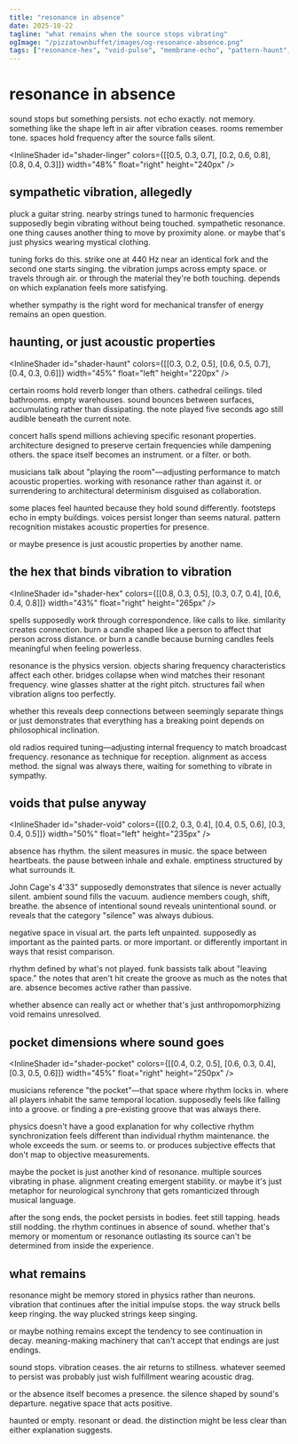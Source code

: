 ```yaml
---
title: "resonance in absence"
date: 2025-10-22
tagline: "what remains when the source stops vibrating"
ogImage: "/pizzatownbuffet/images/og-resonance-absence.png"
tags: ["resonance-hex", "void-pulse", "membrane-echo", "pattern-haunt", "pocket-realm"]
---
```



# resonance in absence

sound stops but something persists. not echo exactly. not memory. something like the shape left in air after vibration ceases. rooms remember tone. spaces hold frequency after the source falls silent.

<InlineShader id="shader-linger" colors={[[0.5, 0.3, 0.7], [0.2, 0.6, 0.8], [0.8, 0.4, 0.3]]} width="48%" float="right" height="240px" />

## sympathetic vibration, allegedly

pluck a guitar string. nearby strings tuned to harmonic frequencies supposedly begin vibrating without being touched. sympathetic resonance. one thing causes another thing to move by proximity alone. or maybe that's just physics wearing mystical clothing.

tuning forks do this. strike one at 440 Hz near an identical fork and the second one starts singing. the vibration jumps across empty space. or travels through air. or through the material they're both touching. depends on which explanation feels more satisfying.

whether sympathy is the right word for mechanical transfer of energy remains an open question.

## haunting, or just acoustic properties

<InlineShader id="shader-haunt" colors={[[0.3, 0.2, 0.5], [0.6, 0.5, 0.7], [0.4, 0.3, 0.6]]} width="45%" float="left" height="220px" />

certain rooms hold reverb longer than others. cathedral ceilings. tiled bathrooms. empty warehouses. sound bounces between surfaces, accumulating rather than dissipating. the note played five seconds ago still audible beneath the current note.

concert halls spend millions achieving specific resonant properties. architecture designed to preserve certain frequencies while dampening others. the space itself becomes an instrument. or a filter. or both.

musicians talk about "playing the room"—adjusting performance to match acoustic properties. working with resonance rather than against it. or surrendering to architectural determinism disguised as collaboration.

some places feel haunted because they hold sound differently. footsteps echo in empty buildings. voices persist longer than seems natural. pattern recognition mistakes acoustic properties for presence.

or maybe presence is just acoustic properties by another name.

## the hex that binds vibration to vibration

<InlineShader id="shader-hex" colors={[[0.8, 0.3, 0.5], [0.3, 0.7, 0.4], [0.6, 0.4, 0.8]]} width="43%" float="right" height="265px" />

spells supposedly work through correspondence. like calls to like. similarity creates connection. burn a candle shaped like a person to affect that person across distance. or burn a candle because burning candles feels meaningful when feeling powerless.

resonance is the physics version. objects sharing frequency characteristics affect each other. bridges collapse when wind matches their resonant frequency. wine glasses shatter at the right pitch. structures fail when vibration aligns too perfectly.

whether this reveals deep connections between seemingly separate things or just demonstrates that everything has a breaking point depends on philosophical inclination.

old radios required tuning—adjusting internal frequency to match broadcast frequency. resonance as technique for reception. alignment as access method. the signal was always there, waiting for something to vibrate in sympathy.

## voids that pulse anyway

<InlineShader id="shader-void" colors={[[0.2, 0.3, 0.4], [0.4, 0.5, 0.6], [0.3, 0.4, 0.5]]} width="50%" float="left" height="235px" />

absence has rhythm. the silent measures in music. the space between heartbeats. the pause between inhale and exhale. emptiness structured by what surrounds it.

John Cage's 4'33" supposedly demonstrates that silence is never actually silent. ambient sound fills the vacuum. audience members cough, shift, breathe. the absence of intentional sound reveals unintentional sound. or reveals that the category "silence" was always dubious.

negative space in visual art. the parts left unpainted. supposedly as important as the painted parts. or more important. or differently important in ways that resist comparison.

rhythm defined by what's not played. funk bassists talk about "leaving space." the notes that aren't hit create the groove as much as the notes that are. absence becomes active rather than passive.

whether absence can really act or whether that's just anthropomorphizing void remains unresolved.

## pocket dimensions where sound goes

<InlineShader id="shader-pocket" colors={[[0.4, 0.2, 0.5], [0.6, 0.3, 0.4], [0.3, 0.5, 0.6]]} width="45%" float="right" height="250px" />

musicians reference "the pocket"—that space where rhythm locks in. where all players inhabit the same temporal location. supposedly feels like falling into a groove. or finding a pre-existing groove that was always there.

physics doesn't have a good explanation for why collective rhythm synchronization feels different than individual rhythm maintenance. the whole exceeds the sum. or seems to. or produces subjective effects that don't map to objective measurements.

maybe the pocket is just another kind of resonance. multiple sources vibrating in phase. alignment creating emergent stability. or maybe it's just metaphor for neurological synchrony that gets romanticized through musical language.

after the song ends, the pocket persists in bodies. feet still tapping. heads still nodding. the rhythm continues in absence of sound. whether that's memory or momentum or resonance outlasting its source can't be determined from inside the experience.

## what remains

resonance might be memory stored in physics rather than neurons. vibration that continues after the initial impulse stops. the way struck bells keep ringing. the way plucked strings keep singing.

or maybe nothing remains except the tendency to see continuation in decay. meaning-making machinery that can't accept that endings are just endings.

sound stops. vibration ceases. the air returns to stillness. whatever seemed to persist was probably just wish fulfillment wearing acoustic drag.

or the absence itself becomes a presence. the silence shaped by sound's departure. negative space that acts positive.

haunted or empty. resonant or dead. the distinction might be less clear than either explanation suggests.
